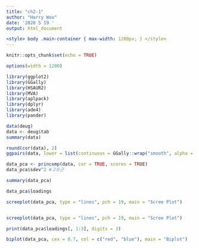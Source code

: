 ```yaml
---
title: "ch2-1"
author: "Harry Woo"
date: '2020 5 19 '
output: html_document

<style> body .main-container { max-width: 1200px; } </style> 
---
```


```r
knitr::opts_chunk$set(echo = TRUE)
```

```r
options(width = 1200) 
``` 
 

```r

library(ggplot2)
library(GGally)
library(HSAUR2)
library(MVA)
library(aplpack)
library(dplyr)
library(ade4)
library(pander)

```

```r

data(deug)
data <- deug$tab
summary(data)

```


```r

round(cor(data), 2)
ggpairs(data, lower = list(continuous = GGally::wrap("smooth", alpha = 0.3, size = 0.1)))

```

```r

data_pca <- princomp(data, cor = TRUE, scores = TRUE)
data_pca$sdev^2 #고유근

summary(data_pca)

data_pca$loadings

screeplot(data_pca, type = "lines", pch = 19, main = "Scree Plot")

```

```r


```

```r

screeplot(data_pca, type = "lines", pch = 19, main = "Scree Plot")

```

```r

print(data_pca$loadings[, 1:3], digits = 3)

```

```r

biplot(data_pca, cex = 0.7, col = c("red", "blue"), main = "Biplot")

```
